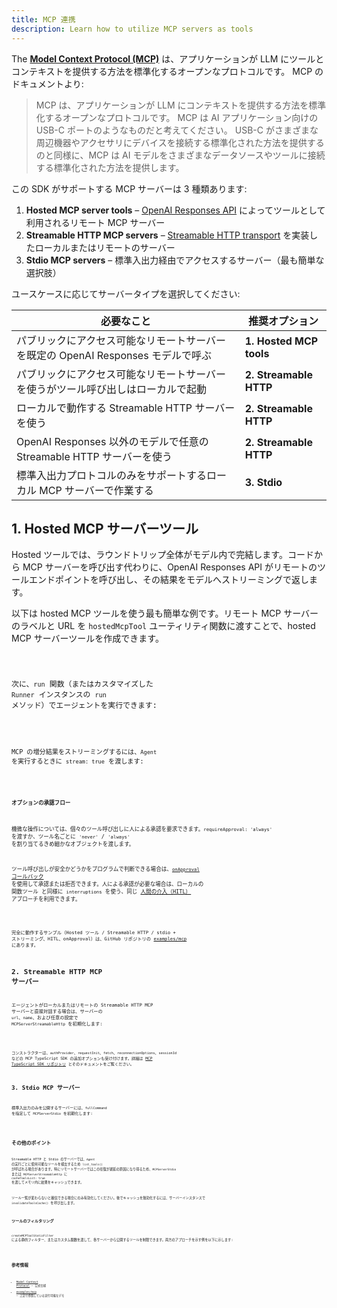 ```yaml
---
title: MCP 連携
description: Learn how to utilize MCP servers as tools
---
```



The [**Model Context Protocol (MCP)**](https://modelcontextprotocol.io) は、アプリケーションが LLM にツールとコンテキストを提供する方法を標準化するオープンなプロトコルです。 MCP のドキュメントより:

> MCP は、アプリケーションが LLM にコンテキストを提供する方法を標準化するオープンなプロトコルです。 MCP は AI アプリケーション向けの USB-C ポートのようなものだと考えてください。 USB-C がさまざまな周辺機器やアクセサリにデバイスを接続する標準化された方法を提供するのと同様に、MCP は AI モデルをさまざまなデータソースやツールに接続する標準化された方法を提供します。

この SDK がサポートする MCP サーバーは 3 種類あります:

1. **Hosted MCP server tools** – [OpenAI Responses API](https://platform.openai.com/docs/guides/tools-remote-mcp) によってツールとして利用されるリモート MCP サーバー
2. **Streamable HTTP MCP servers** – [Streamable HTTP transport](https://modelcontextprotocol.io/docs/concepts/transports#streamable-http) を実装したローカルまたはリモートのサーバー
3. **Stdio MCP servers** – 標準入出力経由でアクセスするサーバー（最も簡単な選択肢）

ユースケースに応じてサーバータイプを選択してください:

| 必要なこと                                                                       | 推奨オプション          |
| -------------------------------------------------------------------------------- | ----------------------- |
| パブリックにアクセス可能なリモートサーバーを既定の OpenAI Responses モデルで呼ぶ | **1. Hosted MCP tools** |
| パブリックにアクセス可能なリモートサーバーを使うがツール呼び出しはローカルで起動 | **2. Streamable HTTP**  |
| ローカルで動作する Streamable HTTP サーバーを使う                                | **2. Streamable HTTP**  |
| OpenAI Responses 以外のモデルで任意の Streamable HTTP サーバーを使う             | **2. Streamable HTTP**  |
| 標準入出力プロトコルのみをサポートするローカル MCP サーバーで作業する            | **3. Stdio**            |

## 1. Hosted MCP サーバーツール

Hosted ツールでは、ラウンドトリップ全体がモデル内で完結します。コードから MCP サーバーを呼び出す代わりに、OpenAI Responses API がリモートのツールエンドポイントを呼び出し、その結果をモデルへストリーミングで返します。

以下は hosted MCP ツールを使う最も簡単な例です。リモート MCP サーバーのラベルと URL を `hostedMcpTool` ユーティリティ関数に渡すことで、hosted MCP サーバーツールを作成できます。

<Code lang="typescript" code={hostedAgentExample} title="hostedAgent.ts" />

次に、`run` 関数（またはカスタマイズした `Runner` インスタンスの `run` メソッド）でエージェントを実行できます:

<Code
  lang="typescript"
  code={hostedExample}
  title="Hosted MCP ツールでの実行"
/>

MCP の増分結果をストリーミングするには、`Agent` を実行するときに `stream: true` を渡します:

<Code
  lang="typescript"
  code={hostedStreamExample}
  title="Hosted MCP ツールでの実行（ストリーミング）"
/>

#### オプションの承認フロー

機微な操作については、個々のツール呼び出しに人による承認を要求できます。`requireApproval: 'always'` を渡すか、ツール名ごとに `'never'` / `'always'` を割り当てるきめ細かなオブジェクトを渡します。

ツール呼び出しが安全かどうかをプログラムで判断できる場合は、[`onApproval` コールバック](https://github.com/openai/openai-agents-js/blob/main/examples/mcp/hosted-mcp-on-approval.ts) を使用して承認または拒否できます。人による承認が必要な場合は、ローカルの 関数ツール と同様に `interruptions` を使う、同じ [人間の介入（HITL）](/openai-agents-js/ja/guides/human-in-the-loop/) アプローチを利用できます。

<Code
  lang="typescript"
  code={hostedHITLExample}
  title="Hosted MCP ツールでの Human in the loop (人間の介入)"
/>

完全に動作するサンプル（Hosted ツール / Streamable HTTP / stdio + ストリーミング、HITL、onApproval）は、GitHub リポジトリの [examples/mcp](https://github.com/openai/openai-agents-js/tree/main/examples/mcp) にあります。

## 2. Streamable HTTP MCP サーバー

エージェントがローカルまたはリモートの Streamable HTTP MCP サーバーと直接対話する場合は、サーバーの `url`、`name`、および任意の設定で `MCPServerStreamableHttp` を初期化します:

<Code
  lang="typescript"
  code={streamableHttpExample}
  title="Streamable HTTP MCP サーバーでの実行"
/>

コンストラクターは、`authProvider`、`requestInit`、`fetch`、`reconnectionOptions`、`sessionId` などの MCP TypeScript SDK の追加オプションも受け付けます。詳細は [MCP TypeScript SDK リポジトリ](https://github.com/modelcontextprotocol/typescript-sdk) とそのドキュメントをご覧ください。

## 3. Stdio MCP サーバー

標準入出力のみを公開するサーバーには、`fullCommand` を指定して `MCPServerStdio` を初期化します:

<Code
  lang="typescript"
  code={stdioExample}
  title="Stdio MCP サーバーでの実行"
/>

## その他のポイント

Streamable HTTP と Stdio のサーバーでは、`Agent` の実行ごとに使用可能なツールを検出するため `list_tools()` が呼ばれる場合があります。特にリモートサーバーではこの往復が遅延の原因になり得るため、`MCPServerStdio` または `MCPServerStreamableHttp` に `cacheToolsList: true` を渡してメモリ内に結果をキャッシュできます。

ツール一覧が変わらないと確信できる場合にのみ有効化してください。後でキャッシュを無効化するには、サーバーインスタンスで `invalidateToolsCache()` を呼び出します。

### ツールのフィルタリング

`createMCPToolStaticFilter` による静的フィルター、またはカスタム関数を渡して、各サーバーから公開するツールを制限できます。両方のアプローチを示す例を以下に示します:

<Code
  lang="typescript"
  code={toolFilterExample}
  title="ツールのフィルタリング"
/>

## 参考情報

- [Model Context Protocol](https://modelcontextprotocol.io/) – 公式仕様
- [examples/mcp](https://github.com/openai/openai-agents-js/tree/main/examples/mcp) – 上記で参照している実行可能なデモ
